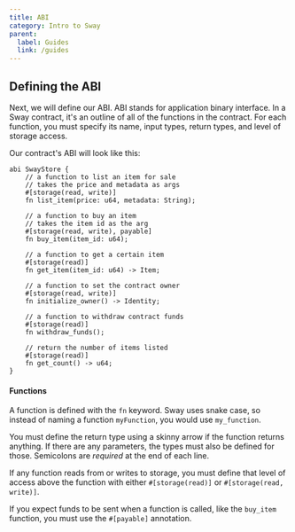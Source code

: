 ```yaml
---
title: ABI
category: Intro to Sway
parent:
  label: Guides
  link: /guides
---
```


## Defining the ABI

Next, we will define our ABI. ABI stands for application binary interface. In a Sway contract, it's an outline of all of the functions in the contract. For each function, you must specify its name, input types, return types, and level of storage access. 

Our contract's ABI will look like this:

```sway
abi SwayStore {
    // a function to list an item for sale
    // takes the price and metadata as args
    #[storage(read, write)]
    fn list_item(price: u64, metadata: String);

    // a function to buy an item
    // takes the item id as the arg
    #[storage(read, write), payable]
    fn buy_item(item_id: u64);

    // a function to get a certain item
    #[storage(read)]
    fn get_item(item_id: u64) -> Item;

    // a function to set the contract owner
    #[storage(read, write)]
    fn initialize_owner() -> Identity;

    // a function to withdraw contract funds
    #[storage(read)]
    fn withdraw_funds();

    // return the number of items listed
    #[storage(read)]
    fn get_count() -> u64;
}
``` 

#### Functions

A function is defined with the `fn` keyword. Sway uses snake case, so instead of naming a function `myFunction`, you would use `my_function`.

You must define the return type using a skinny arrow if the function returns anything. If there are any parameters, the types must also be defined for those. Semicolons are *required* at the end of each line.

If any function reads from or writes to storage, you must define that level of access above the function with either `#[storage(read)]` or `#[storage(read, write)]`.

If you expect funds to be sent when a function is called, like the `buy_item` function, you must use the `#[payable]` annotation.